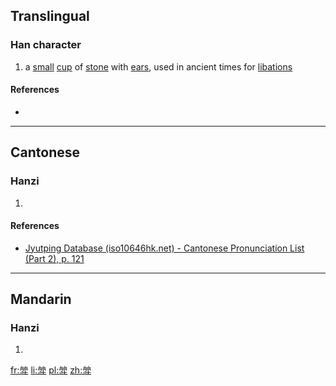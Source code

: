 ==Translingual==

===Han character===
{{Han char|rn=68|rad=斗|as=06|sn=10|four=|canj=IIBYJ|ids=⿳厸冖斗}}

# a [[small]] [[cup]] of [[stone]] with [[ear]]s, used in ancient times for [[libation]]s

====References====
* {{Han ref|kx=0478.100|dkj=13502|hdz=32253.050|uh=659A|ud=26010}}

----

==Cantonese==

===Hanzi===
{{yue-hanzi|jyut=[[gaa2]]|y=ga2}}

# {{defn|lang=yue|sort=斗06}}

====References====
* [http://www.iso10646hk.net/jp/document/download.jsp Jyutping Database (iso10646hk.net) - Cantonese Pronunciation List (Part 2), p. 121]

----

==Mandarin==

===Hanzi===
{{cmn-hanzi|pin=[[jiǎ]] ([[jia3]]), [[xiá]] ([[xia2]]), [[yé]] ([[ye2]])|wg=chia<sup>3</sup>, hsia<sup>2</sup>, yeh<sup>2</sup>}}

# {{defn|lang=cmn|sort=斗06}}

[[fr:斚]]
[[li:斚]]
[[pl:斚]]
[[zh:斚]]